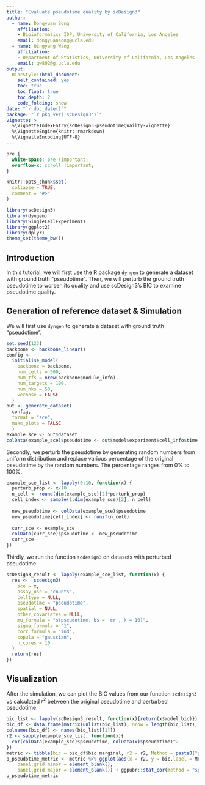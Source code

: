 ```yaml
---
title: "Evaluate pseudotime quality by scDesign3"
author: 
  - name: Dongyuan Song
    affiliation:
    - Bioinformatics IDP, University of California, Los Angeles
    email: dongyuansong@ucla.edu
  - name: Qingyang Wang
    affiliation:
    - Department of Statistics, University of California, Los Angeles
    email: qw802@g.ucla.edu
output: 
  BiocStyle::html_document:
    self_contained: yes
    toc: true
    toc_float: true
    toc_depth: 2
    code_folding: show
date: "`r doc_date()`"
package: "`r pkg_ver('scDesign3')`"
vignette: >
  %\VignetteIndexEntry{scDesign3-pseudotimeQuailty-vignette}
  %\VignetteEngine{knitr::rmarkdown}
  %\VignetteEncoding{UTF-8}
---
```


```css
pre {
  white-space: pre !important;
  overflow-x: scroll !important;
}
```


```r
knitr::opts_chunk$set(
  collapse = TRUE,
  comment = "#>"
)
```


```r
library(scDesign3)
library(dyngen)
library(SingleCellExperiment)
library(ggplot2)
library(dplyr)
theme_set(theme_bw())
```

## Introduction
In this tutorial, we will first use the R package `dyngen` to generate a dataset with ground truth \"pseudotime\". Then, we will perturb the ground truth pseudotime to worsen its quality and use scDesign3's BIC to examine pseudotime quality. 

## Generation of reference dataset & Simulation
We will first use `dyngen` to generate a dataset with ground truth "pseudotime".
```r
set.seed(123)
backbone <- backbone_linear()
config <-
  initialise_model(
    backbone = backbone,
    num_cells = 500,
    num_tfs = nrow(backbone$module_info),
    num_targets = 100,
    num_hks = 50,
    verbose = FALSE
  )
out <- generate_dataset(
  config,
  format = "sce",
  make_plots = FALSE
  )
example_sce <- out$dataset
colData(example_sce)$pseudotime <- out$model$experiment$cell_info$time 
```
Secondly, we perturb the pseudotime by generating random numbers from uniform distribution and replace various percentage of the original pseudotime by the random numbers. The percentage ranges from 0% to 100%.
```r
example_sce_list <- lapply(0:10, function(x) {
  perturb_prop <- x/10
  n_cell <- round(dim(example_sce)[2]*perturb_prop)
  cell_index <- sample(1:dim(example_sce)[2], n_cell)
  
  new_pseudotime <- colData(example_sce)$pseudotime
  new_pseudotime[cell_index] <- runif(n_cell)
  
  curr_sce <- example_sce
  colData(curr_sce)$pseudotime <- new_pseudotime
  curr_sce
})
```

Thirdly, we run the function `scdesign3` on datasets with perturbed pseudotime.
```r
scDesign3_result <- lapply(example_sce_list, function(x) {
  res <-  scdesign3(
    sce = x,
    assay_use = "counts",
    celltype = NULL,
    pseudotime = "pseudotime",
    spatial = NULL,
    other_covariates = NULL,
    mu_formula = "s(pseudotime, bs = 'cr', k = 10)",
    sigma_formula = "1",
    corr_formula = "ind",
    copula = "gaussian",
    n_cores = 10
  )
  return(res)
})
```

## Visualization
After the simulation, we can plot the BIC values from our function `scdesign3` vs calculated $r^2$ between the original pseudotime and perturbed pseudotime.
```r
bic_list <- lapply(scDesign3_result, function(x){return(x$model_bic)})
bic_df <- data.frame(matrix(unlist(bic_list), nrow = length(bic_list), byrow = TRUE))
colnames(bic_df) <- names(bic_list[[1]])
r2 <- sapply(example_sce_list, function(x){
  cor(colData(example_sce)$pseudotime, colData(x)$pseudotime)^2
})
metric <- tibble(bic = bic_df$bic.marginal, r2 = r2, Method = paste0("perturb ",seq(0,100,by = 10), "%"))
p_pseudotime_metric <- metric %>% ggplot(aes(x = r2, y = bic,label = Method)) + geom_point() + theme_bw() + theme(aspect.ratio = 1,
    panel.grid.minor = element_blank(),
    panel.grid.major = element_blank()) + ggpubr::stat_cor(method = "spearman", cor.coef.name = "rho", label.x.npc = "left", label.y.npc = 0.5) + ylab("scDesign3 BIC") + xlab("R2 (truth vs pseudotime)")
p_pseudotime_metric

```


